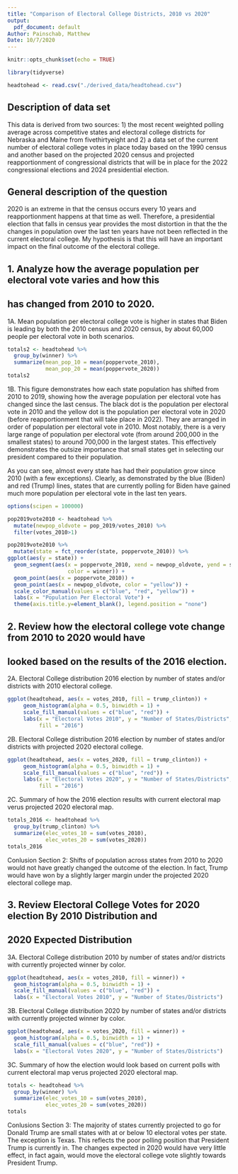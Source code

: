 ```yaml
---
title: "Comparison of Electoral College Districts, 2010 vs 2020"
output:
  pdf_document: default
Author: Painschab, Matthew
Date: 10/7/2020
---
```


```r
knitr::opts_chunk$set(echo = TRUE)

library(tidyverse)

headtohead <- read.csv("./derived_data/headtohead.csv")

```

Description of data set
-----------------------
This data is derived from two sources: 
1) the most recent weighted polling average across competitive states and electoral college districts for Nebraska and Maine from fivethirtyeight and 
2) a data set of the current number of electoral college votes in place today based on the 1990 census and another based on the projected 2020 census and projected reapportionment of congressional districts that will be in place for the 2022 congressional elections and 2024 presidential election.

General description of the question
-----------------------------------
2020 is an extreme in that the census occurs every 10 years and reapportionment
happens at that time as well. Therefore, a presidential election that falls in
census year provides the most distortion in that the the changes in population
over the last ten years have not been reflected in the current electoral
college. My hypothesis is that this will have an important impact on the
final outcome of the electoral college.

## 1. Analyze how the average population per electoral vote varies and how this
## has changed from 2010 to 2020.

1A. Mean population per electoral college vote is higher in states that Biden is
leading by both the 2010 census and 2020 census, by about 60,000 people per 
electoral vote in both scenarios.

```r

totals2 <- headtohead %>% 
  group_by(winner) %>% 
  summarize(mean_pop_10 = mean(poppervote_2010), 
            mean_pop_20 = mean(poppervote_2020))
totals2
```

1B. This figure demonstrates how each state population has shifted from 2010
to 2019, showing how the average population per electoral vote has changed 
since the last census. The black dot is the population per electoral vote in 
2010 and the yellow dot is the population per electoral vote in 2020 (before 
reapportionment that will take place in 2022). They are arranged in order of 
population per electoral vote in 2010. Most notably, there is a very large range
of population per electoral vote (from around 200,000 in the smallest states)
to around 700,000 in the largest states. This effectively demonstrates the outsize
importance that small states get in selecting our president compared to their
population.

As you can see, almost every state has had their population grow since 2010 (with a few exceptions). Clearly, as demonstrated by the blue (Biden) and red (Trump) lines, states that are currently polling for Biden have gained much more population per electoral vote
in the last ten years.

```r
options(scipen = 100000)

pop2019vote2010 <- headtohead %>% 
  mutate(newpop_oldvote = pop_2019/votes_2010) %>% 
  filter(votes_2010>1)

pop2019vote2010 %>%
  mutate(state = fct_reorder(state, poppervote_2010)) %>%
ggplot(aes(y = state)) + 
  geom_segment(aes(x = poppervote_2010, xend = newpop_oldvote, yend = state, 
                   color = winner)) +
  geom_point(aes(x = poppervote_2010)) +
  geom_point(aes(x = newpop_oldvote, color = "yellow")) +
  scale_color_manual(values = c("blue", "red", "yellow")) +
  labs(x = "Population Per Electoral Vote") +
  theme(axis.title.y=element_blank(), legend.position = "none")

```

## 2. Review how the electoral college vote change from 2010 to 2020 would have 
## looked based on the results of the 2016 election.

2A. Electoral College distribution 2016 election by number of states and/or 
districts with 2010 electoral college.

```r
ggplot(headtohead, aes(x = votes_2010, fill = trump_clinton)) + 
     geom_histogram(alpha = 0.5, binwidth = 1) + 
     scale_fill_manual(values = c("blue", "red")) +
     labs(x = "Electoral Votes 2010", y = "Number of States/Districts", 
          fill = "2016")
```

2B. Electoral College distribution 2016 election by number of states and/or 
districts with projected 2020 electoral college.

```r
ggplot(headtohead, aes(x = votes_2020, fill = trump_clinton)) + 
     geom_histogram(alpha = 0.5, binwidth = 1) + 
     scale_fill_manual(values = c("blue", "red")) +
     labs(x = "Electoral Votes 2020", y = "Number of States/Districts", 
          fill = "2016")
```

2C. Summary of how the 2016 election results with current electoral map verus
projected 2020 electoral map. 

```r
totals_2016 <- headtohead %>% 
  group_by(trump_clinton) %>% 
  summarize(elec_votes_10 = sum(votes_2010), 
            elec_votes_20 = sum(votes_2020))
totals_2016
```

Conlusion Section 2: Shifts of population across states from 2010 to 2020 would not
have greatly changed the outcome of the election. In fact, Trump would have won
by a slightly larger margin under the projected 2020 electoral college map.

## 3. Review Electoral College Votes for 2020 election By 2010 Distribution and 
## 2020 Expected Distribution

3A. Electoral College distribution 2010 by number of states and/or districts with 
currently projected winner by color.

```r
ggplot(headtohead, aes(x = votes_2010, fill = winner)) + 
  geom_histogram(alpha = 0.5, binwidth = 1) + 
  scale_fill_manual(values = c("blue", "red")) +
  labs(x = "Electoral Votes 2010", y = "Number of States/Districts")

```

3B. Electoral College distribution 2020 by number of states and/or districts with 
currently projected winner by color.

```r
ggplot(headtohead, aes(x = votes_2020, fill = winner)) + 
  geom_histogram(alpha = 0.5, binwidth = 1) + 
  scale_fill_manual(values = c("blue", "red")) +
  labs(x = "Electoral Votes 2020", y = "Number of States/Districts")
```

3C. Summary of how the election would look based on current polls 
with current electoral map verus projected 2020 electoral map. 

```r
totals <- headtohead %>% 
  group_by(winner) %>% 
  summarize(elec_votes_10 = sum(votes_2010), 
            elec_votes_20 = sum(votes_2020))
totals
```

Conlusions Section 3: The majority of states currently projected to go for Donald Trump 
are small states with at or below 10 electoral votes per state. 
The exception is Texas. This reflects the poor polling position that 
President Trump is currently in. The changes expected in 2020 would have very 
little effect, in fact again, would move the electoral college vote 
slightly towards President Trump.
